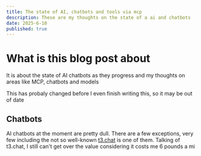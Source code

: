 ```yaml
---
title: The state of AI, chatbots and tools via mcp
description: These are my thoughts on the state of a ai and chatbots
date: 2025-6-10
published: true
---
```


# What is this blog post about

It is about the state of AI chatbots as they progress and my thoughts on areas like MCP, chatbots and models

<Callout type="warning">
    This has probaly changed before I even finish writing this, so it may be out of date
</Callout>

## Chatbots

AI chatbots at the moment are pretty dull. There are a few exceptions, very few including the not so well-known [t3.chat](https://t3.chat) is one of them. Talking of t3.chat, I still can't get over the value considering it costs me 6 pounds a mi